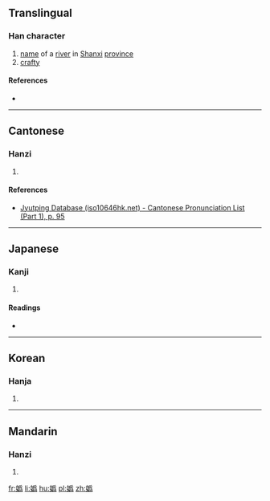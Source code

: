 {{also|妫|媯}}
==Translingual==

===Han character===
{{Han char|rn=38|rad=女|as=12|sn=15|four=|canj=女月竹火 (VBHF)|ids=⿰[[女]][[爲]]}}

# [[name]] of a [[river]] in [[Shanxi]] [[province]]
# [[crafty]]

====References====
* {{Han ref|kx=0271.130|dkj=06720|dj=0539.060|hdz=21082.061|uh=5B00|ud=23296}}

----

==Cantonese==

===Hanzi===
{{yue-hanzi|jyut=gwai1|y=gwai1}}

# {{defn|lang=yue|sort=女12}}

====References====
* [http://www.iso10646hk.net/jp/document/download.jsp Jyutping Database (iso10646hk.net) - Cantonese Pronunciation List (Part 1), p. 95]

----

==Japanese==

===Kanji===
{{ja-kanji|grade=|rs=女12}}

# {{defn|lang=ja|sort=女12}}

====Readings====
* {{ja-readings|on=[[き]] (ki), [[ぎ]] (gi)|kun=[[わるがしこい]] (warugashikoi)}}

----

==Korean==

===Hanja===
{{ko-hanja|hangeul=규|rv=gyu|mr=kyu}}

# {{defn|lang=ko|sort=女12}}

----

==Mandarin==

===Hanzi===
{{cmn-hanzi|sim=妫|pin=[[guī]] ([[gui1]])|wg=kuei<sup>1</sup>}}

# {{defn|lang=cmn|sort=女12}}

[[fr:嬀]]
[[li:嬀]]
[[hu:嬀]]
[[pl:嬀]]
[[zh:嬀]]